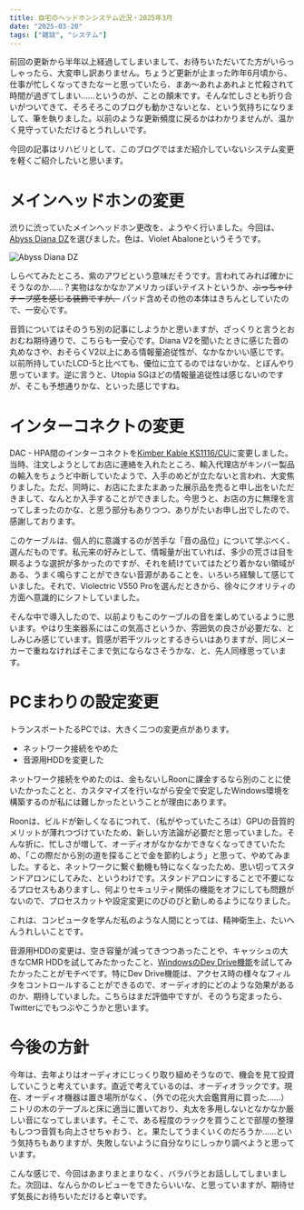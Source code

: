 ```yaml
---
title: 自宅のヘッドホンシステム近況・2025年3月
date: "2025-03-20"
tags: ["雑談", "システム"]
---
```


前回の更新から半年以上経過してしまいまして、お待ちいただいてた方がいらっしゃったら、大変申し訳ありません。ちょうど更新が止まった昨年6月頃から、仕事が忙しくなってきたなーと思っていたら、まあ〜あれよあれよと忙殺されて時間が過ぎてしまい……というのが、ことの顛末です。そんな忙しさとも折り合いがついてきて、そろそろこのブログも動かさないとな、という気持ちになりまして、筆を執りました。以前のような更新頻度に戻るかはわかりませんが、温かく見守っていただけるとうれしいです。

今回の記事はリハビリとして、このブログではまだ紹介していないシステム変更を軽くご紹介したいと思います。

# メインヘッドホンの変更

渋りに渋っていたメインヘッドホン更改を、ようやく行いました。今回は、[Abyss Diana DZ](https://abyss-headphones.com/products/abyss-diana-dz-luxury-audiophile-headphone)を選びました。色は、Violet Abaloneというそうです。

![Abyss Diana DZ](/images/posts/20250320_abyss_diana_dz.webp)

しらべてみたところ、紫のアワビという意味だそうです。言われてみれば確かにそうなのか……？実物はなかなかアメリカっぽいテイストというか、~~ぶっちゃけチープ感を感じる装飾ですが、~~ パッド含めその他の本体はきちんとしていたので、一安心です。

音質についてはそのうち別の記事にしようかと思いますが、ざっくりと言うとおおむね期待通りで、こちらも一安心です。Diana V2を聞いたときに感じた音の丸めなさや、おそらくV2以上にある情報量追従性が、なかなかいい感じです。以前所持していたLCD-5と比べても、優位に立てるのではないかな、とぼんやり思っています。逆に言うと、Utopia SGほどの情報量追従性は感じないのですが、そこも予想通りかな、といった感じですね。

# インターコネクトの変更

DAC - HPA間のインターコネクトを[Kimber Kable KS1116/CU](https://dm-importaudio.jp/kimberkable/lineup/select/9.html)に変更しました。当時、注文しようとしてお店に連絡を入れたところ、輸入代理店がキンバー製品の輸入をちょうど中断していたようで、入手のめどが立たないと言われ、大変焦りました。ただ、同時に、お店にたまたまあった展示品を売ると申し出をいただきまして、なんとか入手することができました。今思うと、お店の方に無理を言ってしまったのかな、と思う部分もありつつ、ありがたいお申し出でしたので、感謝しております。

このケーブルは、個人的に意識するのが苦手な「音の品位」について学ぶべく、選んだものです。私元来の好みとして、情報量が出ていれば、多少の荒さは目を瞑るような選択が多かったのですが、それを続けていてはたどり着かない領域がある、うまく鳴らすことができない音源があることを、いろいろ経験して感じていました。それで、Violectric V550 Proを選んだときから、徐々にクオリティの方面へ意識的にシフトしていました。

そんな中で導入したので、以前よりもこのケーブルの音を楽しめているように思います。やはり生楽器系にはこの気高さというか、雰囲気の良さが必要だな、としみじみ感じています。質感が若干ツルッとするきらいはありますが、同じメーカーで重ねなければそこまで気にならなさそうかな、と、先人同様思っています。

# PCまわりの設定変更

トランスポートたるPCでは、大きく二つの変更点があります。

- ネットワーク接続をやめた
- 音源用HDDを変更した

ネットワーク接続をやめたのは、金もないしRoonに課金するなら別のことに使いたかったことと、カスタマイズを行いながら安全で安定したWindows環境を構築するのが私には難しかったということが理由にあります。

Roonは、ビルドが新しくなるにつれて、（私がやっていたころは）GPUの音質的メリットが薄れつづけていたため、新しい方法論が必要だと思っていました。そんな折に、忙しさが増して、オーディオがなかなかできなくなってきていたため、「この際だから別の道を探ることで金を節約しよう」と思って、やめてみました。すると、ネットワークに繋ぐ動機も特になくなったため、思い切ってスタンドアロンにしてみた、というわけです。スタンドアロンにすることで不要になるプロセスもありますし、何よりセキュリティ関係の機能をオフにしても問題がないので、プロセスカットや設定変更にのびのびと勤しめるようになりました。

<Info>
  これは、コンピュータを学んだ私のような人間にとっては、精神衛生上、たいへんうれしいことです。
</Info>

音源用HDDの変更は、空き容量が減ってきつつあったことや、キャッシュの大きなCMR HDDを試してみたかったこと、[WindowsのDev Drive機能](https://learn.microsoft.com/en-us/windows/dev-drive/)を試してみたかったことがモチベです。特にDev Drive機能は、アクセス時の様々なフィルタをコントロールすることができるので、オーディオ的にどのような効果があるのか、期待していました。こちらはまだ評価中ですが、そのうち定まったら、Twitterにでもつぶやこうかと思います。

# 今後の方針

今年は、去年よりはオーディオにじっくり取り組めそうなので、機会を見て投資していこうと考えています。直近で考えているのは、オーディオラックです。現在、オーディオ機器は置き場所がなく、（外での花火大会鑑賞用に買った……）ニトリの木のテーブルと床に適当に置いており、丸太を多用しないとなかなか厳しい音になってしまいます。そこで、ある程度のラックを買うことで部屋の整理もしつつ音質も向上させちゃおう、と。果たしてうまくいくのだろうか……という気持ちもありますが、失敗しないように自分なりにしっかり調べようと思っています。

こんな感じで、今回はあまりまとまりなく、バラバラとお話ししてしまいました。次回は、なんらかのレビューをできたらいいな、と思っていますが、期待せず気長にお待ちいただけると幸いです。

